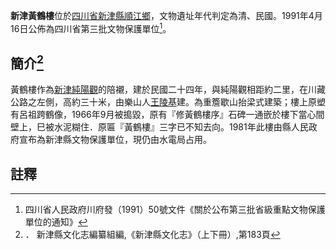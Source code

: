 {{msg:四川省文物保護單位
|名稱 = [[新津純陽觀|純陽觀]]、黃鶴樓
|編號 = 84
|圖片 = 
|級別 = S3
|分類 = 
|時代 = [[清代|清代]]、[[中華民國|民國]]
|地点 = [[四川省|四川省]][[新津縣|新津縣]][[順江鄉|順江鄉]]
|坐標 =
|登錄 = 1991年4月16日
}}
'''新津黃鶴樓'''位於[[四川省|四川省]][[新津縣|新津縣]][[順江鄉|順江鄉]]，文物遺址年代判定為清、民國。1991年4月16日公佈為四川省第三批文物保護單位<ref>四川省人民政府川府發（1991）50號文件《關於公布第三批省級重點文物保護單位的通知》</ref>。
== 簡介<ref>． 新津縣文化志編纂組編,《新津縣文化志》（上下冊）,第183頁</ref> ==
黃鶴樓作為[[新津純陽觀|新津純陽觀]]的陪襯，建於民國二十四年，與純陽觀相距約二里，在川藏公路之左側，高約三十米，由樂山人[[王陵基|王陵基]]建。為重簷歇山抬梁式建築；樓上原塑有呂祖跨鶴像，1966年9月被搗毀，原有『修黃鶴樓序』石碑一通嵌於樓下當心間壁上，巳被水泥糊住．原匾『黃鶴樓』三字已不知去向。1981年此樓由縣人民政府宣布為新津縣文物保護單位，現仍由水電局占用。
==註釋==
{{reflist}}
{{文物保護單位小作品}}
{{成都市境內的四川省文物保護單位}}